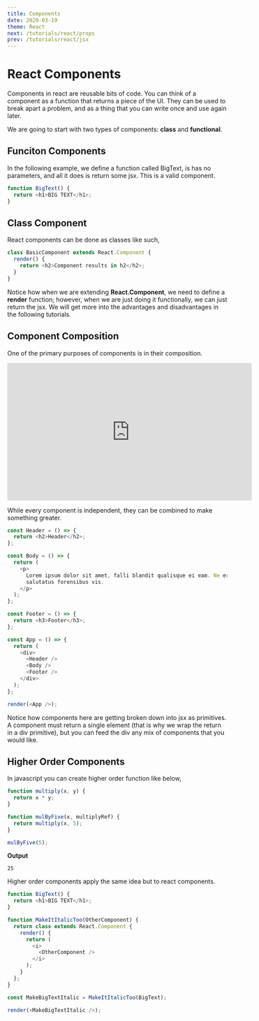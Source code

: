 ```yaml
---
title: Components
date: 2020-03-19
theme: React
next: /tutorials/react/props
prev: /tutorials/react/jsx
---
```



# React Components

Components in react are reusable bits of code. You can think of a component as a function that returns a piece of the UI.
They can be used to break apart a problem, and as a thing that you can write once and use again later.

We are going to start with two types of components: **class** and **functional**.

## Funciton Components

In the following example, we define a function called BigText, is has no parameters, and all it does is return some jsx.
This is a valid component.

```js live=true
function BigText() {
  return <h1>BIG TEXT</h1>;
}
```

## Class Component

React components can be done as classes like such,

```js live=true
class BasicComponent extends React.Component {
  render() {
    return <h2>Component results in h2</h2>;
  }
}
```

Notice how when we are extending **React.Component**, we need to define a **render** function; however, when we are just doing it functionally,
we can just return the jsx. We will get more into the advantages and disadvantages in the following tutorials.

## Component Composition

One of the primary purposes of components is in their composition.

<iframe
  width="560"
  height="315"
  src="https://www.youtube.com/embed/tZZv5Z2Iz_s"
  frameborder="0"
  allow="accelerometer; autoplay; encrypted-media; gyroscope; picture-in-picture"
  allowfullscreen
></iframe>

While every component is independent, they can be combined to make something greater.

```js live=true noInline=true
const Header = () => {
  return <h2>Header</h2>;
};

const Body = () => {
  return (
    <p>
      Lorem ipsum dolor sit amet, falli blandit qualisque ei eam. Ne erant
      salutatus forensibus vis.
    </p>
  );
};

const Footer = () => {
  return <h3>Footer</h3>;
};

const App = () => {
  return (
    <div>
      <Header />
      <Body />
      <Footer />
    </div>
  );
};

render(<App />);
```

Notice how components here are getting broken down into jsx as primitives. A component must return
a single element (that is why we wrap the return in a div primitive), but you can feed the div any mix
of components that you would like.

## Higher Order Components

In javascript you can create higher order function like below,

```js
function multiply(x, y) {
  return x * y;
}

function mulByFive(x, multiplyRef) {
  return multiply(x, 5);
}

mulByFive(5);
```

**Output**

```react
25
```

Higher order components apply the same idea but to react components.

```js live=true noInline=true
function BigText() {
  return <h1>BIG TEXT</h1>;
}

function MakeItItalicToo(OtherComponent) {
  return class extends React.Component {
    render() {
      return (
        <i>
          <OtherComponent />
        </i>
      );
    }
  };
}

const MakeBigTextItalic = MakeItItalicToo(BigText);

render(<MakeBigTextItalic />);
```

<Truefalse
  qs="In simple terms Components are like Javascript Functions."
  op1="True"
  op2="False"
  desc="Solution: True"
/>
<MCQ
  qs="Which is a false statement about Components?(There’s only one false statement)"
  op1="Components can be re-used"
  op2="Components are independent from each other"
  op3="Class Component may or may not have a render function"
  op4="The name is required to start with uppercase alphabet"
  desc="Solution: False : Class Component may or may not have a render function"
/>
<Threechoicemcq
  qs="Where do you initialize the properties of a component?"
  op1="Inside a render function"
  op2="Using any html tag"
  op3="Inside a constructor"
  desc="Solution: Inside a constructor"
/>
<MCQ
  qs="Which statement is false about Functional Components?"
  op1="Advised to be used more often due to it’s predictability"
  op2="They are stateless"
  op3="They output UI elements"
  op4="None"
  desc="Solution: None"
/>
<MCQ
  qs="Which statement is false about Class Components?"
  op1="There are no events associated"
  op2="They manage state"
  op3="They may contain other components( nested components)"
  op4="They may contain lifecycle methods"
  desc="Solution: False : There are no events associated"
/>
